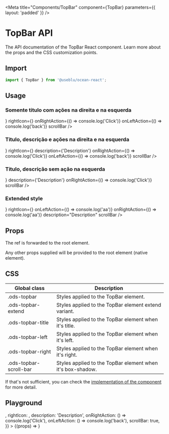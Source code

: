 
<Meta
  title="Components/TopBar"
  component={TopBar}
  parameters={{ layout: 'padded' }}
/>

# TopBar API

The API documentation of the TopBar React component. Learn more about the props and the CSS customization points.

## Import

```javascript
import { TopBar } from '@useblu/ocean-react';
```

## Usage

### Somente titulo com ações na direita e na esquerda

<Canvas withSource="open" withToolbar>
  <Story name="simple">
    <TopBar
      id="TopBar-playground"
      title="Title"
      leftIcon={<ArrowLeftOutline />}
      rightIcon={<DotsVertical />}
      onRightAction={() => console.log('Click')}
      onLeftAction={() => console.log('back')}
      scrollBar
    />
  </Story>
</Canvas>

### Titulo, descrição e ações na direita e na esquerda

<Canvas withSource="open" withToolbar>
  <Story name="description">
    <TopBar
      id="TopBar-playground"
      title="Title"
      leftIcon={<ArrowLeftOutline />}
      rightIcon={<DotsVertical />}
      description={'Description'}
      onRightAction={() => console.log('Click')}
      onLeftAction={() => console.log('back')}
      scrollBar
    />
  </Story>
</Canvas>

### Titulo, descrição sem ação na esquerda

<Canvas withSource="open" withToolbar>
  <Story name="no-left">
    <TopBar
      id="TopBar-playground"
      title="Title"
      rightIcon={<DotsVertical />}
      description={'Description'}
      onRightAction={() => console.log('Click')}
      scrollBar
    />
  </Story>
</Canvas>

### Extended style

<Canvas withSource="open" withToolbar>
  <Story name="usage">
    <TopBar
      id="TopBar-playground"
      variants="extended"
      title="Title"
      leftIcon={<ArrowLeftOutline />}
      rightIcon={<DotsVertical />}
      onLeftAction={() => console.log('aa')}
      onRightAction={() => console.log('aa')}
      description="Description"
      scrollBar
    />
  </Story>
</Canvas>

## Props

<ArgsTable of="." />

The ref is forwarded to the root element.

Any other props supplied will be provided to the root element (native element).

## CSS

| Global class           | Description                                                |
| ---------------------- | ---------------------------------------------------------- |
| .ods-topbar            | Styles applied to the TopBar element.                      |
| .ods-topbar-extend     | Styles applied to the TopBar element extend variant.       |
| .ods-topbar-title      | Styles applied to the TopBar element when it's title.      |
| .ods-topbar-left       | Styles applied to the TopBar element when it's left.       |
| .ods-topbar-right      | Styles applied to the TopBar element when it's right.      |
| .ods-topbar-scroll-bar | Styles applied to the TopBar element when it's box-shadow. |

If that's not sufficient, you can check the [implementation of the component](https://github.com/ocean-ds/ocean-web/blob/master/packages/ocean-react/src/TopBar/TopBar.tsx) for more detail.

## Playground

<Canvas withSource="open" withToolbar>
  <Story
    name="playground"
    args={{
      title: 'Title',
      leftIcon: <ArrowLeftOutline />,
      rightIcon: <DotsVertical />,
      description: 'Description',
      onRightAction: () => console.log('Click'),
      onLeftAction: () => console.log('back'),
      scrollBar: true,
    }}
  >
    {(props) => <TopBar id="TopBar-playground" {...props} />}
  </Story>
</Canvas>
